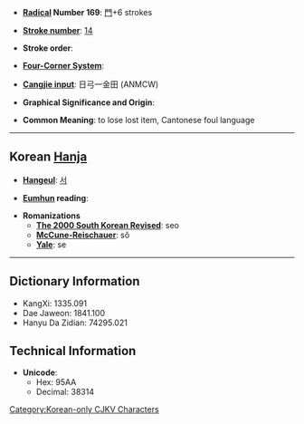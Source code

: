 * '''[[Wiktionary:Chinese radical index| Radical]] Number 169''': [[Wiktionary:Chinese radical index 門|門]]+6 strokes

* '''[[Wiktionary:Chinese total strokes index|Stroke number]]''': [[Wiktionary:Chinese total strokes index 14|14]]

* '''Stroke order''': 

* '''[[Wiktionary:Chinese four corner index|Four-Corner System]]''': 

* '''[[Wiktionary:Chinese Cangjie index|Cangjie input]]''': 日弓一金田 (ANMCW)

* '''Graphical Significance and Origin''': 

* '''Common Meaning''': to lose lost item, Cantonese foul language

----

== Korean [[Hanja]] ==

* '''[[Hangeul]]''': [[서]]

* '''[[Eumhun]] reading''': 

* '''Romanizations'''
** '''[[The 2000 South Korean Revised Romanization|The 2000 South Korean Revised]]''': seo
** '''[[McCune-Reischauer]]''': sŏ
** '''[[Yale]]''': se

----

== Dictionary Information ==

* KangXi: 1335.091
* Dae Jaweon: 1841.100
* Hanyu Da Zidian: 74295.021

== Technical Information ==

* '''Unicode''':
** Hex: 95AA
** Decimal: 38314

[[Category:Korean-only CJKV Characters]]